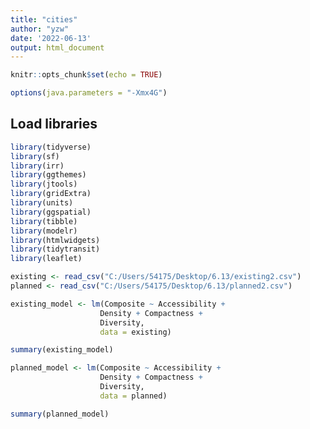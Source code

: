 ```yaml
---
title: "cities"
author: "yzw"
date: '2022-06-13'
output: html_document
---
```


```r
knitr::opts_chunk$set(echo = TRUE)
```

```r
options(java.parameters = "-Xmx4G")
```

## Load libraries

```r
library(tidyverse)
library(sf)
library(irr)
library(ggthemes)
library(jtools)
library(gridExtra)
library(units)
library(ggspatial)
library(tibble)
library(modelr)
library(htmlwidgets)
library(tidytransit)
library(leaflet)
```

```r
existing <- read_csv("C:/Users/54175/Desktop/6.13/existing2.csv")
planned <- read_csv("C:/Users/54175/Desktop/6.13/planned2.csv")
```
```r

existing_model <- lm(Composite ~ Accessibility +
                    Density + Compactness +
                    Diversity,
                    data = existing)

summary(existing_model)

planned_model <- lm(Composite ~ Accessibility +
                    Density + Compactness +
                    Diversity,
                    data = planned)

summary(planned_model)

```